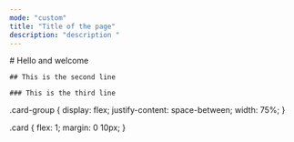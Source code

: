 ```yaml
---
mode: "custom"
title: "Title of the page"
description: "description "
---
```



<Frame as="div">
    # Hello and welcome

    ## This is the second line

    ### This is the third line

</Frame>

.card-group {
  display: flex;
  justify-content: space-between;
  width: 75%;
}

.card {
  flex: 1;
  margin: 0 10px;
}

<CardGroup class="card-group" cols={3}>
  <Card class="card" title="Card" icon="sparkles" />
  <Card class="card" title="Card" icon="sparkles" />
  <Card class="card" title="Card" icon="sparkles" />
</CardGroup>

